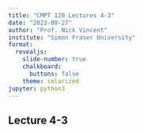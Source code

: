 ```yaml
---
title: "CMPT 120 Lectures 4-3"
date: "2023-09-27"
author: "Prof. Nick Vincent"
institute: "Simon Fraser University"
format:
  revealjs:
    slide-number: true
    chalkboard: 
      buttons: false
    theme: solarized
jupyter: python3
---
```



## Lecture 4-3